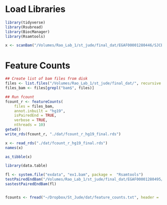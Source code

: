 
# Load Libraries
```r
library(tidyverse)
library(Rsubread)
library(BiocManager)
library(Rsamtools)
```

```r
x <- scanBam("/Volumes/Rao_Lab_1/st_jude/final_dat/EGAF00001280446/SJCBF006_D-D10M0WACXX.3.bam")
```

# Feature Counts

```r
## Create list of bam files from disk
files <- list.files("/Volumes/Rao_Lab_1/st_jude/final_dat/", recursive =  TRUE, full.names = TRUE)
files_bam <- files[grepl("bam$", files)]

## Run fcount
fcount_r <- featureCounts(
    files = files_bam,
    annot.inbuilt = "hg19",
    isPairedEnd = TRUE,
    verbose = TRUE,
    nthreads = 10)
getwd()
write_rds(fcount_r, "./dat/fcount_r_hg19_final.rds")

x <- read_rds("./dat/fcount_r_hg19_final.rds")
names(x)

as_tibble(x)
```
```r
library(data.table)

fl <- system.file("exdata", "ex1.bam", package =  "Rsamtools")
testPairedEndBam("/Volumes/Rao_Lab_1/st_jude/final_dat/EGAF00001280495/SJCBF150_D-C1F88ACXX.8.bam")
sastestPairedEndBam(fl)


fcounts <- fread("~/Dropbox/St_Jude/dat/feature_counts.txt", header =  T, skip =  1)


```
